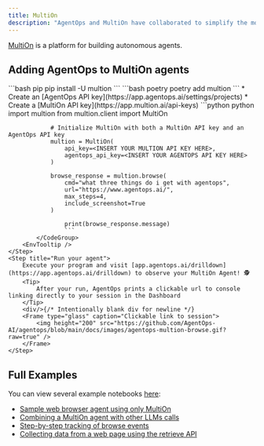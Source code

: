```yaml
---
title: MultiOn
description: "AgentOps and MultiOn have collaborated to simplify the monitoring of autonomous browser agents."
---
```



[MultiOn](https://www.multion.ai) is a platform for building autonomous agents.

## Adding AgentOps to MultiOn agents

<Steps>
	<Step title="Install MultiOn">
		<CodeGroup>
			```bash pip
			pip install -U multion
			```
			```bash poetry
			poetry add multion
			```
		</CodeGroup>
	</Step>
	<Step title="Create your API keys">
		* Create an [AgentOps API key](https://app.agentops.ai/settings/projects)
		* Create a [MultiOn API key](https://app.multion.ai/api-keys)
	</Step>
	<Step title="Create a MultiOn client with an AgentOps key">
		<CodeTooltip/>
			<CodeGroup>
				```python python
				import multion
				from multion.client import MultiOn
				
				# Initialize MultiOn with both a MultiOn API key and an AgentOps API key
				multion = MultiOn(
					api_key=<INSERT YOUR MULTION API KEY HERE>,
					agentops_api_key=<INSERT YOUR AGENTOPS API KEY HERE>
				)

				browse_response = multion.browse(
					cmd="what three things do i get with agentops",
					url="https://www.agentops.ai/",
					max_steps=4,
					include_screenshot=True
				)

					print(browse_response.message)
					```
			</CodeGroup>		
		<EnvTooltip />
	</Step>
	<Step title="Run your agent">
		Execute your program and visit [app.agentops.ai/drilldown](https://app.agentops.ai/drilldown) to observe your MultiOn Agent! 🕵️
		<Tip>
			After your run, AgentOps prints a clickable url to console linking directly to your session in the Dashboard
		</Tip>
		<div/>{/* Intentionally blank div for newline */}
		<Frame type="glass" caption="Clickable link to session">
			<img height="200" src="https://github.com/AgentOps-AI/agentops/blob/main/docs/images/agentops-multion-browse.gif?raw=true" />
		</Frame>
	</Step>
</Steps>

## Full Examples

You can view several example notebooks [here](https://github.com/AgentOps-AI/agentops/tree/main/examples/multion):
* [Sample web browser agent using only MultiOn](https://github.com/AgentOps-AI/agentops/blob/main/examples/multion_examples/Autonomous_web_browsing.ipynb)
* [Combining a MultiOn agent with other LLMs calls](https://github.com/AgentOps-AI/agentops/blob/main/examples/multion_examples/Autonomous_web_browsing.ipynb)
* [Step-by-step tracking of browse events](https://github.com/AgentOps-AI/agentops/blob/main/examples/multion_examples/Step_by_step_web_browsing.ipynb)
* [Collecting data from a web page using the retrieve API](https://github.com/AgentOps-AI/agentops/blob/main/examples/multion_examples/Webpage_data_retrieval.ipynb)

<script type="module" src="/scripts/github_stars.js"></script>
<script type="module" src="/scripts/scroll-img-fadein-animation.js"></script>
<script type="module" src="/scripts/button_heartbeat_animation.js"></script>
<script type="css" src="/styles/styles.css"></script>
<script type="module" src="/scripts/adjust_api_dynamically.js"></script>
